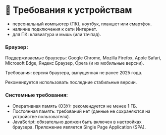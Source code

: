 # 🔧 Требования к устройствам

- персональный компьютер (ПК), ноутбук, планшет или смартфон.
- наличие подключения к сети Интернет.
- для ПК: клавиатура и мышь (или тачпад).

### Браузер:
Поддерживаемые браузеры: Google Chrome, Mozilla Firefox, Apple Safari, Microsoft Edge, Яндекс Браузер, Opera (и их мобильные версии).

Требования: версия браузера, выпущенная не ранее 2025 года. 

Рекомендуется использовать последние стабильные версии.


### Системные требования:
- Оперативная память (ОЗУ): рекомендуется не менее 1 ГБ.
- Постоянная память: требований нет (данные не сохраняются на устройстве пользователя).
- JavaScript: обязательно должен быть включен в настройках браузера. Приложение является Single Page Application (SPA).
